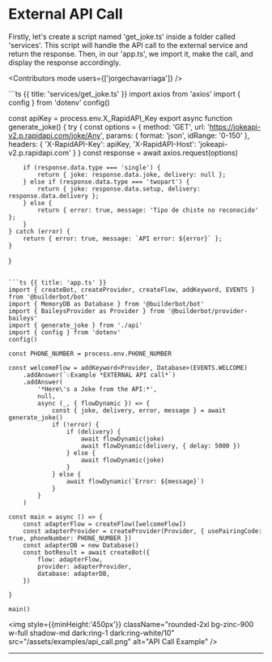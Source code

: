 

# External API Call

Firstly, let's create a script named 'get_joke.ts' inside a folder called 'services'. This script will handle the API call to the external service and return the response. 
Then, in our 'app.ts', we import it, make the call, and display the response accordingly.

<Contributors mode users={['jorgechavarriaga']} />

<CodeGroup>
```ts {{ title: 'services/get_joke.ts' }}
import axios from 'axios'
import { config } from 'dotenv'
config()

const apiKey = process.env.X_RapidAPI_Key
export async function generate_joke() {
    try {
        const options = {
            method: 'GET',
            url: 'https://jokeapi-v2.p.rapidapi.com/joke/Any',
            params: {
                format: 'json',
                idRange: '0-150'
            },
            headers: {
                'X-RapidAPI-Key': apiKey,
                'X-RapidAPI-Host': 'jokeapi-v2.p.rapidapi.com'
            }
        }
        const response = await axios.request(options)

        if (response.data.type === 'single') {
            return { joke: response.data.joke, delivery: null };
        } else if (response.data.type === 'twopart') {
            return { joke: response.data.setup, delivery: response.data.delivery };
        } else {
            return { error: true, message: 'Tipo de chiste no reconocido' };
        }
    } catch (error) {
        return { error: true, message: `API error: ${error}` };
    }
}

```

```ts {{ title: 'app.ts' }}
import { createBot, createProvider, createFlow, addKeyword, EVENTS } from '@builderbot/bot'
import { MemoryDB as Database } from '@builderbot/bot'
import { BaileysProvider as Provider } from '@builderbot/provider-baileys'
import { generate_joke } from './api'
import { config } from 'dotenv'
config()

const PHONE_NUMBER = process.env.PHONE_NUMBER

const welcomeFlow = addKeyword<Provider, Database>(EVENTS.WELCOME)
    .addAnswer(`💡Example *EXTERNAL API call*`)
    .addAnswer(
        '*Here\'s a Joke from the API:*',
        null,
        async (_, { flowDynamic }) => {
            const { joke, delivery, error, message } = await generate_joke()
            if (!error) {
                if (delivery) {
                    await flowDynamic(joke)
                    await flowDynamic(delivery, { delay: 5000 })
                } else {
                    await flowDynamic(joke)
                }
            } else {
                await flowDynamic(`Error: ${message}`)
            }
        }
    )

const main = async () => {
    const adapterFlow = createFlow([welcomeFlow])
    const adapterProvider = createProvider(Provider, { usePairingCode: true, phoneNumber: PHONE_NUMBER })
    const adapterDB = new Database()
    const botResult = await createBot({
        flow: adapterFlow,
        provider: adapterProvider,
        database: adapterDB,
    })

}

main()
```

</CodeGroup>

<img style={{minHeight:'450px'}} className="rounded-2xl bg-zinc-900 w-full shadow-md dark:ring-1 dark:ring-white/10" src="/assets/examples/api_call.png" alt="API Call Example" />

---

<Guides />

<Resources />
